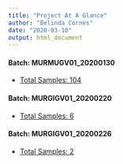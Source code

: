 ```yaml
---
title: "Project At A Glance"
author: "Belinda Cornes"
date: "2020-03-10"
output: html_document
---
```


#### Batch: MURMUGV01_20200130
* [Total Samples: 104](samples_batch_20200130.html)

#### Batch: MURGIGV01_20200220
* [Total Samples: 6](samples_batch_20200220.html)

#### Batch: MURGIGV01_20200226
* [Total Samples: 2](samples_batch_20200226.html)